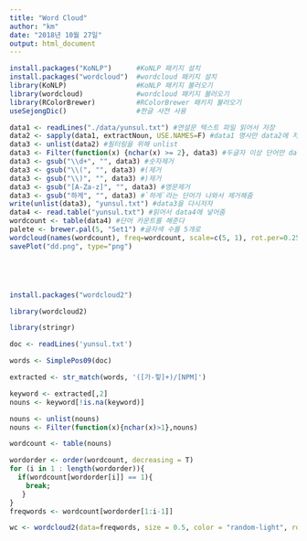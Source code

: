 ```yaml
---
title: "Word Cloud"
author: "km"
date: "2018년 10월 27일"
output: html_document
---
```

```r
install.packages("KoNLP")      #KoNLP 패키지 설치
install.packages("wordcloud")  #wordcloud 패키지 설치
library(KoNLP)                 #KoNLP 패키지 불러오기
library(wordcloud)             #wordcloud 패키지 불러오기
library(RColorBrewer)          #RColorBrewer 패키지 불러오기
useSejongDic()                 #한글 사전 사용

data1 <- readLines("./data/yunsul.txt") #연설문 텍스트 파일 읽어서 저장
data2 <- sapply(data1, extractNoun, USE.NAMES=F) #data1 명사만 data2에 저장
data3 <- unlist(data2) #필터링을 위해 unlist
data3 <- Filter(function(x) {nchar(x) >= 2}, data3) #두글자 이상 단어만 data3에 저장
data3 <- gsub("\\d+", "", data3) #숫자제거
data3 <- gsub("\\(", "", data3) #(제거
data3 <- gsub("\\)", "", data3) #)제거
data3 <- gsub("[A-Za-z]", "", data3) #영문제거
data3 <- gsub("하게", "", data3) #`하게`라는 단어가 나와서 제거해줌
write(unlist(data3), "yunsul.txt") #data3을 다시저자
data4 <- read.table("yunsul.txt") #읽어서 data4에 넣어줌
wordcount <- table(data4) #단어 카운트를 해준다
palete <- brewer.pal(5, "Set1") #글자색 수를 5개로 
wordcloud(names(wordcount), freq=wordcount, scale=c(5, 1), rot.per=0.25,min.freq=1,random.order=F, random.color=T, colors=palete) #워드클라우드 생성
savePlot("dd.png", type="png")





install.packages("wordcloud2")

library(wordcloud2)

library(stringr)

doc <- readLines('yunsul.txt')

words <- SimplePos09(doc)

extracted <- str_match(words, '([가-힣]+)/[NPM]')

keyword <- extracted[,2]
nouns <- keyword[!is.na(keyword)]

nouns <- unlist(nouns)
nouns <- Filter(function(x){nchar(x)>1},nouns)

wordcount <- table(nouns)

wordorder <- order(wordcount, decreasing = T)
for (i in 1 : length(wordorder)){
  if(wordcount[wordorder[i]] == 1){
    break;
   }
}
freqwords <- wordcount[wordorder[1:i-1]]

wc <- wordcloud2(data=freqwords, size = 0.5, color = "random-light", rotateRatio = 0.75)



```